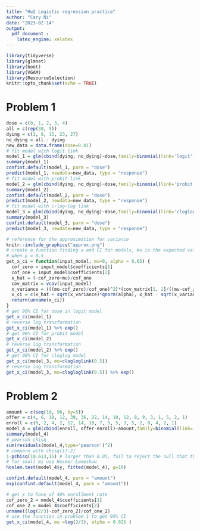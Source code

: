 ```yaml
---
title: "Hw2 Logistic regression practice"
author: "Cary Ni"
date: "2023-02-14"
output: 
  pdf_document :
    latex_engine: xelatex
---
```


```r
library(tidyverse)
library(glmnet)
library(boot)
library(VGAM)
library(ResourceSelection)
knitr::opts_chunk$set(echo = TRUE)
```

# Problem 1

```r
dose = c(0, 1, 2, 3, 4)
all = c(rep(30, 5))
dying = c(2, 8, 15, 23, 27)
no_dying = all - dying
new_data = data.frame(dose=0.01)
# fit model with logit link
model_1 = glm(cbind(dying, no_dying)~dose,family=binomial(link='logit'))
summary(model_1)
confint.default(model_1, parm = "dose")
predict(model_1, newdata=new_data, type = "response")
# fit model with probit link
model_2 = glm(cbind(dying, no_dying)~dose,family=binomial(link='probit'))
summary(model_2)
confint.default(model_2, parm = "dose")
predict(model_2, newdata=new_data, type = "response")
# fit model with c-log-log link
model_3 = glm(cbind(dying, no_dying)~dose,family=binomial(link='cloglog'))
summary(model_3)
confint.default(model_3, parm = "dose")
predict(model_3, newdata=new_data, type = "response")
```

```r
# reference for the approximation for variance
knitr::include_graphics("approx.png")
# create a function finding x and CI for models, mu is the expected value 
# when p = 0.5
get_x_ci = function(input_model, mu=0, alpha = 0.05) {
  cof_zero = input_model$coefficients[1]
  cof_one = input_model$coefficients[2]
  x_hat = (-cof_zero+mu)/cof_one
  cov_matrix = vcov(input_model)
  x_variance = (((mu-cof_zero)/cof_one)^2)*(cov_matrix[1, 1]/((mu-cof_zero)^2)+cov_matrix[2, 2]/(cof_one^2) + 2*cov_matrix[1, 2]/((mu-cof_zero)*cof_one))
  x_ci = c(x_hat + sqrt(x_variance)*qnorm(alpha), x_hat - sqrt(x_variance)*qnorm(alpha))
  return(unname(x_ci))
}
# get 90% CI for dose in logit model
get_x_ci(model_1)
# reverse log transformation
get_x_ci(model_1) %>% exp()
# get 90% CI for probit model
get_x_ci(model_2)
# reverse log transformation
get_x_ci(model_2) %>% exp()
# get 90% CI for cloglog model
get_x_ci(model_3, mu=clogloglink(0.5))
# reverse log transformation
get_x_ci(model_3, mu=clogloglink(0.5)) %>% exp()

```

# Problem 2

```r
amount = c(seq(10, 90, by=5))
offer = c(4, 6, 10, 12, 39, 36, 22, 14, 10, 12, 8, 9, 3, 1, 5, 2, 1)
enroll = c(0, 2, 4, 2, 12, 14, 10, 7, 5, 5, 3, 5, 2, 0, 4, 2, 1)
model_4 = glm(cbind(enroll, offer-enroll)~amount,family=binomial(link='logit'))
summary(model_4)
# pearson chisq
sum(residuals(model_4,type='pearson')^2)
# compare with chisq(17-2)
1-pchisq(10.613,15) # larger than 0.05, fail to reject the null that the fit is good
# for small mi use Hosmer-Lemeshow
hoslem.test(model_4$y, fitted(model_4), g=10)

confint.default(model_4, parm = "amount")
exp(confint.default(model_4, parm = "amount"))

# get x to have of 40% enrollment rate
cof_zero_2 = model_4$coefficients[1]
cof_one_2 = model_4$coefficients[2]
unname((log(2/3)-cof_zero_2)/cof_one_2)
# use the function in problem 1 to get 95% CI 
get_x_ci(model_4, mu =log(2/3), alpha = 0.025 )
```

